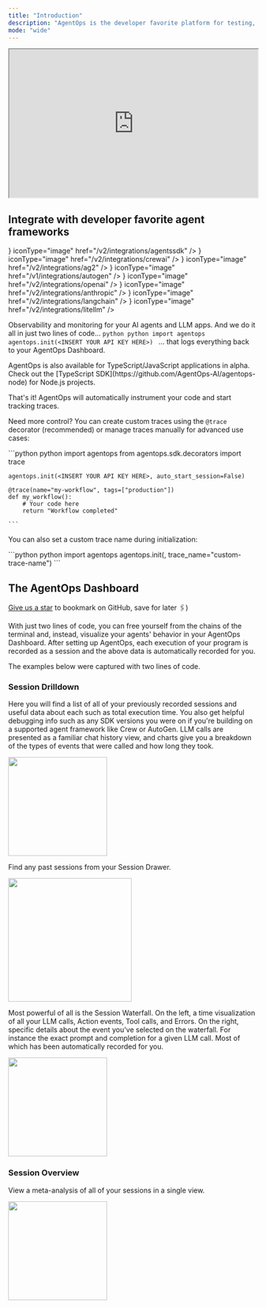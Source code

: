 ```yaml
---
title: "Introduction"
description: "AgentOps is the developer favorite platform for testing, debugging, and deploying AI agents and LLM apps."
mode: "wide"
---
```

<iframe
  width="100%"
  height="300"
  src="https://www.youtube.com/embed/Lc5IGi66FpQ"
  title="AgentOps Introduction"
  allow="accelerometer; autoplay; clipboard-write; encrypted-media; gyroscope; picture-in-picture"
  allowFullScreen
></iframe>



## Integrate with developer favorite agent frameworks

<CardGroup cols={2}>
  <Card title="OpenAI Agents SDK" icon={<img src="https://www.github.com/agentops-ai/agentops/blob/main/docs/images/external/openai/openai-logomark.png?raw=true" alt="OpenAI Agents SDK" />} iconType="image" href="/v2/integrations/agentssdk" />
  <Card title="CrewAI" icon={<img src="https://www.github.com/agentops-ai/agentops/blob/main/docs/images/external/crew/crew.png?raw=true" alt="CrewAI" />} iconType="image" href="/v2/integrations/crewai" />
  <Card title="AG2" icon={<img src="https://www.github.com/agentops-ai/agentops/blob/main/docs/images/external/autogen/ag2.svg?raw=true" alt="Autogen"/>} iconType="image" href="/v2/integrations/ag2" />
  <Card title="AutoGen" icon={<img src="https://www.github.com/agentops-ai/agentops/blob/main/docs/images/external/microsoft/microsoft_logo.svg?raw=true" alt="AutoGen" />} iconType="image" href="/v1/integrations/autogen" />
  <Card title="OpenAI" icon={<img src="https://www.github.com/agentops-ai/agentops/blob/main/docs/images/external/openai/openai-logomark.png?raw=true" alt="OpenAI" />} iconType="image" href="/v2/integrations/openai" />
  <Card title="Anthropic" icon={<img src="https://www.github.com/agentops-ai/agentops/blob/main/docs/images/external/anthropic/anthropic_icon_slate.png?raw=true" alt="Anthropic" />} iconType="image" href="/v2/integrations/anthropic" />
  <Card title="LangChain" icon={<img src="https://www.github.com/agentops-ai/agentops/blob/main/docs/images/external/langchain/langchain-logo.svg?raw=true" alt="LangChain" />} iconType="image" href="/v2/integrations/langchain" />
  <Card title="LiteLLM" icon={<img src="https://www.github.com/agentops-ai/agentops/blob/main/docs/images/external/litellm/litellm.png?raw=true" alt="LiteLLM" />} iconType="image" href="/v2/integrations/litellm" />
</CardGroup>

Observability and monitoring for your AI agents and LLM apps. And we do it all in just two lines of code...
<CodeGroup>
	```python python
	import agentops
	agentops.init(<INSERT YOUR API KEY HERE>)
	```
</CodeGroup>
... that logs everything back to your AgentOps Dashboard.

<Note>
AgentOps is also available for TypeScript/JavaScript applications in alpha. Check out the [TypeScript SDK](https://github.com/AgentOps-AI/agentops-node) for Node.js projects.
</Note>

That's it! AgentOps will automatically instrument your code and start tracking traces.

Need more control? You can create custom traces using the `@trace` decorator (recommended) or manage traces manually for advanced use cases:

<CodeGroup>
	```python python
	import agentops
	from agentops.sdk.decorators import trace
	
	agentops.init(<INSERT YOUR API KEY HERE>, auto_start_session=False)
	
	@trace(name="my-workflow", tags=["production"])
	def my_workflow():
		# Your code here
		return "Workflow completed"
	
	```
</CodeGroup>

You can also set a custom trace name during initialization:

<CodeGroup>
	```python python
	import agentops
	agentops.init(<INSERT YOUR API KEY HERE>, trace_name="custom-trace-name")
	```
</CodeGroup>

## The AgentOps Dashboard

<Check>[Give us a star](https://github.com/AgentOps-AI/agentops) to bookmark on GitHub, save for later 🖇️)</Check>

With just two lines of code, you can free yourself from the chains of the terminal and, instead, visualize your agents' behavior
in your AgentOps Dashboard. After setting up AgentOps, each execution of your program is recorded as a session and the above
data is automatically recorded for you.

The examples below were captured with two lines of code.

### Session Drilldown
Here you will find a list of all of your previously recorded sessions and useful data about each such as total execution time.
You also get helpful debugging info such as any SDK versions you were on if you're building on a supported agent framework like Crew or AutoGen.
LLM calls are presented as a familiar chat history view, and charts give you a breakdown of the types of events that were called and how long they took.

<Frame type="glass" caption="Session Summary">
  <img height="200" src="/images/session-summary.gif" />
</Frame>

Find any past sessions from your Session Drawer.
<Frame type="glass" caption="Session Drawer">
  <img height="250" src="/images/session-drawer.gif" />
</Frame>

Most powerful of all is the Session Waterfall. On the left, a time visualization of all your LLM calls, Action events, Tool calls, and Errors.
On the right, specific details about the event you've selected on the waterfall. For instance the exact prompt and completion for a given LLM call. 
Most of which has been automatically recorded for you.

<Frame type="glass" caption="Session Waterfall">
  <img height="200" src="/images/session-waterfall.gif" />
</Frame>


### Session Overview
View a meta-analysis of all of your sessions in a single view.
<Frame type="glass" caption="Session Overview">
  <img height="200" src="/images/overview.png" />
</Frame>

<script type="module" src="/scripts/github_stars.js"></script>
<script type="module" src="/scripts/adjust_api_dynamically.js"></script>
